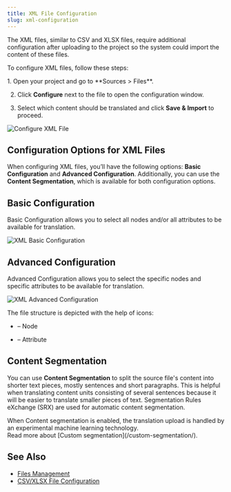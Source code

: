 ```yaml
---
title: XML File Configuration
slug: xml-configuration
---
```


[//]: # (https://support.crowdin.com/xml-configuration/)


The XML files, similar to CSV and XLSX files, require additional configuration after uploading to the project so the system could import the content of these files.

To configure XML files, follow these steps:

<Steps>
  1. Open your project and go to **Sources > Files**.

  2. Click **Configure** next to the file to open the configuration window.

  3. Select which content should be translated and click **Save & Import** to proceed.
</Steps>

<Image src={xmlFileConfigure} alt="Configure XML File" />

## Configuration Options for XML Files

When configuring XML files, you’ll have the following options: **Basic Configuration** and **Advanced Configuration**. Additionally, you can use the **Content Segmentation**, which is available for both configuration options.

## Basic Configuration

Basic Configuration allows you to select all nodes and/or all attributes to be available for translation.

<Image src={xmlFileBasic} alt="XML Basic Configuration" />

## Advanced Configuration

Advanced Configuration allows you to select the specific nodes and specific attributes to be available for translation.

<Image src={xmlFileAdvanced} alt="XML Advanced Configuration" />

The file structure is depicted with the help of icons:

- <Icon name="mdi:segment" class="inline-icon"/> – Node

- <Icon name="mdi:label-variant" class="inline-icon"/> – Attribute

## Content Segmentation

You can use **Content Segmentation** to split the source file's content into shorter text pieces, mostly sentences and short paragraphs. This is helpful when translating content units consisting of several sentences because it will be easier to translate smaller pieces of text. Segmentation Rules eXchange (SRX) are used for automatic content segmentation.

<Aside>
  When Content segmentation is enabled, the translation upload is handled by an experimental machine learning technology.
</Aside>

<ReadMore>
  Read more about [Custom segmentation](/custom-segmentation/).
</ReadMore>

## See Also

- [Files Management](/files-management/)
- [CSV/XLSX File Configuration](/csv-xlsx-configuration/)
